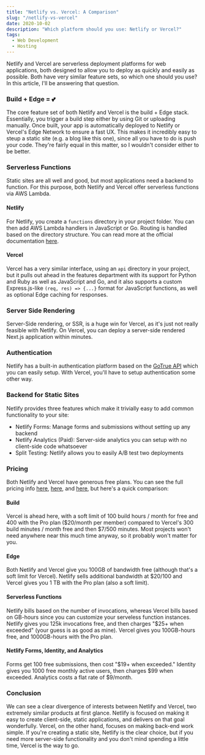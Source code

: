 ```yaml
---
title: "Netlify vs. Vercel: A Comparison"
slug: "/netlify-vs-vercel"
date: 2020-10-02
description: "Which platform should you use: Netlify or Vercel?"
tags:
  - Web Development
  - Hosting
---
```


Netlify and Vercel are serverless deployment platforms for web applications, both designed to allow you to deploy as quickly and easily as possible. Both have very similar feature sets, so which one should you use? In this article, I'll be answering that question.

### Build + Edge = 💕

The core feature set of both Netlify and Vercel is the build + Edge stack. Essentially, you trigger a build step either by using Git or uploading manually. Once built, your app is automatically deployed to Netlify or Vercel's Edge Network to ensure a fast UX. This makes it incredibly easy to steup a static site (e.g. a blog like this one), since all you have to do is push your code. They're fairly equal in this matter, so I wouldn't consider either to be better.

### Serverless Functions

Static sites are all well and good, but most applications need a backend to function. For this purpose, both Netlify and Vercel offer serverless functions via AWS Lambda.

#### Netlify

For Netlify, you create a `functions` directory in your project folder. You can then add AWS Lambda handlers in JavaScript or Go. Routing is handled based on the directory structure. You can read more at the official documentation [here](https://docs.netlify.com/functions/overview).

#### Vercel

Vercel has a very similar interface, using an `api` directory in your project, but it pulls out ahead in the features department with its support for Python and Ruby as well as JavaScript and Go, and it also supports a custom Express.js-like `(req, res) => {...}` format for JavaScript functions, as well as optional Edge caching for responses.

### Server Side Rendering

Server-Side rendering, or SSR, is a huge win for Vercel, as it's just not really feasible with Netlify. On Vercel, you can deploy a server-side rendered Next.js application within minutes.

### Authentication

Netlify has a built-in authentication platform based on the [GoTrue API](https://www.gotrueapi.org/) which you can easily setup. With Vercel, you'll have to setup authentication some other way.

### Backend for Static Sites

Netlify provides three features which make it trivially easy to add common functionality to your site:

- Netlify Forms: Manage forms and submissions without setting up any backend
- Netlify Analytics (Paid): Server-side analytics you can setup with no client-side code whatsoever
- Split Testing: Netlify allows you to easily A/B test two deployments

### Pricing

Both Netlify and Vercel have generous free plans. You can see the full pricing info [here](https://www.netlify.com/pricing/), [here](https://vercel.com/pricing), and [here](https://vercel.com/docs/platform/fair-use-policy), but here's a quick comparison:

#### Build

Vercel is ahead here, with a soft limit of 100 build hours / month for free and 400 with the Pro plan ($20/month per member) compared to Vercel's 300 build minutes / month free and then $7/500 minutes. Most projects won't need anywhere near this much time anyway, so it probably won't matter for you.

#### Edge

Both Netlify and Vercel give you 100GB of bandwidth free (although that's a soft limit for Vercel). Netlify sells additional bandwidth at $20/100 and Vercel gives you 1 TB with the Pro plan (also a soft limit).

#### Serverless Functions

Netlify bills based on the number of invocations, whereas Vercel bills based on GB-hours since you can customize your serveless function instances. Netlify gives you 125k invocations free, and then charges "$25+ when exceeded" (your guess is as good as mine). Vercel gives you 100GB-hours free, and 1000GB-hours with the Pro plan.

#### Netlify Forms, Identity, and Analytics

Forms get 100 free submissions, then cost "$19+ when exceeded." Identity gives you 1000 free monthly active users, then charges $99 when exceeded. Analytics costs a flat rate of $9/month.

### Conclusion

We can see a clear divergence of interests between Netlify and Vercel, two extremely similar products at first glance. Netlify is focused on making it easy to create client-side, static applications, and delivers on that goal wonderfully. Vercel, on the other hand, focuses on making back-end work simple. If you're creating a static site, Netlify is the clear choice, but if you need more server-side functionality and you don't mind spending a little time, Vercel is the way to go.
